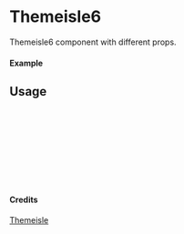 
<Meta of={Themeisle6} title="Themeisle/Themeisle6" />

# Themeisle6

Themeisle6 component with different props.

#### Example

<Canvas of={Themeisle6.Primary} />

## Usage

```ts
import { Themeisle6 } from "yadl-ui";

const Example = () => {
  return (
      <Themeisle6 />
  );
};

export default Example;
```

#### Credits
[Themeisle](https://themeisle.com/illustrations)
